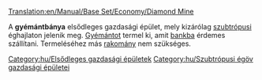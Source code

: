 [[Translation:en/Manual/Base Set/Economy/Diamond Mine]]

{{hu/Gazdasági épületek|kép=Diamondmine.png
|név=Gyémántbánya
|klíma=[[hu/Manual/Éghajlatok#Szubtrópusi|szubtrópusi]]
|elfogad=---
|előállít=[[hu/Manual/Base Set/Economy/Gyémánt|gyémántot]]
}}
A '''gyémántbánya''' elsődleges gazdasági épület, mely kizárólag [[hu/Manual/Éghajlatok#Szubtrópusi|szubtrópusi]] éghajlaton jelenik meg. [[hu/Manual/Base Set/Economy/Gyémánt|Gyémántot]] termel ki, amit [[hu/Manual/Base Set/Economy/Bank|bankba]] érdemes szállítani. Termeléséhez más [[hu/Manual/Base Set/Economy/Rakomány|rakomány]] nem szükséges. 

{{hu/Navbox Gazdasági épületek}}

[[Category:hu/Elsődleges gazdasági épületek]]
[[Category:hu/Szubtrópusi égöv gazdasági épületei]]